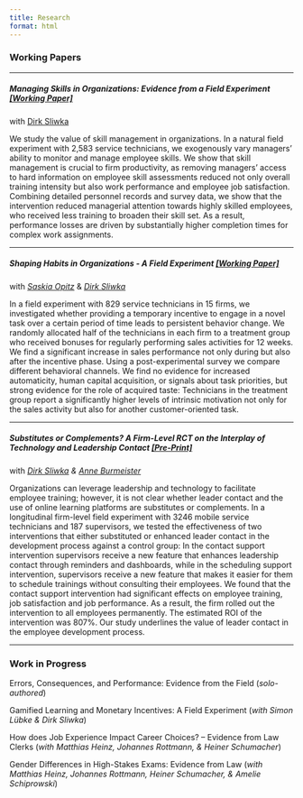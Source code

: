 ---
title: Research
format: html
---

### Working Papers

------------------------------------------------------------------------

##### **Managing Skills in Organizations: Evidence from a Field Experiment [\[Working Paper\]](https://docs.iza.org/dp17727.pdf "IZA Working Paper")**
with [Dirk Sliwka](https://dsliwka.github.io/)

We study the value of skill management in organizations. In a natural field experiment with 2,583 service technicians, we exogenously vary managers’ ability to monitor and manage employee skills. We show that skill management is crucial to firm productivity, as removing managers’ access to hard information on employee skill assessments reduced not only overall training intensity but also work performance and employee job satisfaction. Combining detailed personnel records and survey data, we show that the intervention reduced managerial attention towards highly skilled employees, who received less training to broaden their skill set. As a result, performance losses are driven by substantially higher completion times for complex work assignments.

------------------------------------------------------------------------

##### **Shaping Habits in Organizations - A Field Experiment [\[Working Paper\]](https://papers.ssrn.com/sol3/papers.cfm?abstract_id=5270947 "SSRN Working Paper")**
with [*Saskia Opitz*](https://sites.google.com/view/saskia-opitz/startseite#) & [*Dirk Sliwka*](https://dsliwka.github.io/)

In a field experiment with 829 service technicians in 15 firms, we investigated whether providing a temporary incentive to engage in a novel task over a certain period of time leads to persistent behavior change. We randomly allocated half of the technicians in each firm to a treatment group who received bonuses for regularly performing sales activities for 12 weeks. We find a significant increase in sales performance not only during but also after the incentive phase. Using a post-experimental survey we compare different behavioral channels. We find no evidence for increased automaticity, human capital acquisition, or signals about task priorities, but strong evidence for the role of acquired taste: Technicians in the treatment group report a significantly higher levels of intrinsic motivation not only for the sales activity but also for another customer-oriented task.

------------------------------------------------------------------------

##### **Substitutes or Complements? A Firm-Level RCT on the Interplay of Technology and Leadership Contact [\[Pre-Print\]](https://drive.google.com/file/d/1TjmnHvG63e1eSbZKEcVzCvIwGd6bClbD/view?usp=sharing)**
with [*Dirk Sliwka*](https://dsliwka.github.io/) *& [Anne Burmeister](https://cd.wiso.uni-koeln.de/de/team/organizational-behavior/prof-dr-anne-burmeister)*

Organizations can leverage leadership and technology to facilitate employee training; however, it is not clear whether leader contact and the use of online learning platforms are substitutes or complements. In a longitudinal firm-level field experiment with 3246 mobile service technicians and 187 supervisors, we tested the effectiveness of two interventions that either substituted or enhanced leader contact in the development process against a control group: In the contact support intervention supervisors receive a new feature that enhances leadership contact through reminders and dashboards, while in the scheduling support intervention, supervisors receive a new feature that makes it easier for them to schedule trainings without consulting their employees. We found that the contact support intervention had significant effects on employee training, job satisfaction and job performance. As a result, the firm rolled out the intervention to all employees permanently. The estimated ROI of the intervention was 807%. Our study underlines the value of leader contact in the employee development process.

------------------------------------------------------------------------

### Work in Progress

Errors, Consequences, and Performance: Evidence from the Field 
(*solo-authored*)

Gamified Learning and Monetary Incentives: A Field Experiment
(*with Simon Lübke & Dirk Sliwka*)

How does Job Experience Impact Career Choices? – Evidence from Law Clerks
(*with Matthias Heinz, Johannes Rottmann, & Heiner Schumacher*)

Gender Differences in High-Stakes Exams: Evidence from Law 
(*with Matthias Heinz, Johannes Rottmann, Heiner Schumacher, & Amelie Schiprowski*)
